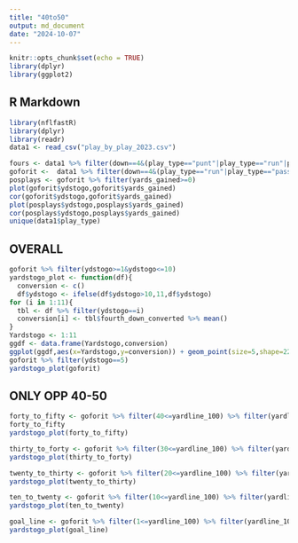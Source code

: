 ```yaml
---
title: "40to50"
output: md_document
date: "2024-10-07"
---
```


```r
knitr::opts_chunk$set(echo = TRUE)
library(dplyr)
library(ggplot2)
```

## R Markdown

```r
library(nflfastR)
library(dplyr)
library(readr)
data1 <- read_csv("play_by_play_2023.csv")
```
```r
fours <- data1 %>% filter(down==4&(play_type=="punt"|play_type=="run"|play_type=="pass"))
goforit <-  data1 %>% filter(down==4&(play_type=="run"|play_type=="pass"))
posplays <- goforit %>% filter(yards_gained>=0)
plot(goforit$ydstogo,goforit$yards_gained)
cor(goforit$ydstogo,goforit$yards_gained)
plot(posplays$ydstogo,posplays$yards_gained)
cor(posplays$ydstogo,posplays$yards_gained)
unique(data1$play_type)
```
## OVERALL

```r
goforit %>% filter(ydstogo>=1&ydstogo<=10)
yardstogo_plot <- function(df){
  conversion <- c()
  df$ydstogo <- ifelse(df$ydstogo>10,11,df$ydstogo)
for (i in 1:11){
  tbl <- df %>% filter(ydstogo==i) 
  conversion[i] <- tbl$fourth_down_converted %>% mean()
}
Yardstogo <- 1:11
ggdf <- data.frame(Yardstogo,conversion)
ggplot(ggdf,aes(x=Yardstogo,y=conversion)) + geom_point(size=5,shape=22,fill="blue") + theme(plot.title=element_text("Conversion Rate based on Yards to Go"),panel.background=element_rect(fill="green"),panel.grid.major.x=element_line(colour="yellow"),panel.grid.minor.x=element_line(colour="yellow"))}
goforit %>% filter(ydstogo==5)
yardstogo_plot(goforit)
```
## ONLY OPP 40-50
```r
forty_to_fifty <- goforit %>% filter(40<=yardline_100) %>% filter(yardline_100<50)
forty_to_fifty
yardstogo_plot(forty_to_fifty)
```
```r
thirty_to_forty <- goforit %>% filter(30<=yardline_100) %>% filter(yardline_100<40)
yardstogo_plot(thirty_to_forty)
```
```r
twenty_to_thirty <- goforit %>% filter(20<=yardline_100) %>% filter(yardline_100<30)
yardstogo_plot(twenty_to_thirty)
```
```r
ten_to_twenty <- goforit %>% filter(10<=yardline_100) %>% filter(yardline_100<20)
yardstogo_plot(ten_to_twenty)
```

```r
goal_line <- goforit %>% filter(1<=yardline_100) %>% filter(yardline_100<10)
yardstogo_plot(goal_line)
```


